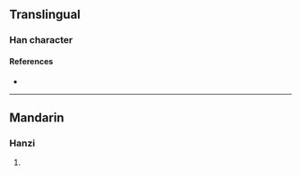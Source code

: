 {{character info/new}}
==Translingual==

===Han character===
{{Han char|rn=86|rad=火|as=07|sn=11|four=92822|canj=FBYH|ids=⿰火彤}}

====References====
* {{Han ref|kx=0672.070|dkj=19062|dj=1080.240|hdz=32205.100|uh=70FF|ud=28927|bh=D653|bd=54867}}

----

==Mandarin==

===Hanzi===
{{cmn-hanzi|pin=[[róng]] ([[rong2]])|wg=jung<sup>2</sup>}}

# {{rfdef|cmn|sort=火07}}